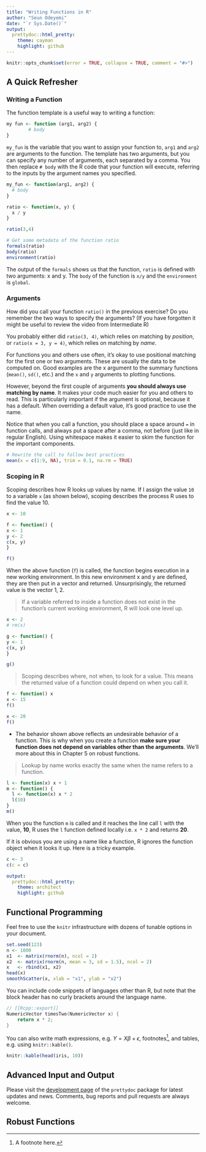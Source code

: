 ```yaml
---
title: "Writing Functions in R"
author: "Seun Odeyemi"
date: "`r Sys.Date()`"
output:
  prettydoc::html_pretty:
    theme: cayman
    highlight: github
---
```


```r
knitr::opts_chunk$set(error = TRUE, collapse = TRUE, comment = "#>")
```

## A Quick Refresher

### Writing a Function

The function template is a useful way to writing a function:

```r 
my fun <- function (arg1, arg2) {
        # body
}
```

`my_fun` is the variable that you want to assign your function to, `arg1` and `arg2` are arguments to the function. The template has two arguments, but you can specify any number of arguments, each separated by a comma. You then replace `# body` with the R code that your function will execute, referring to the inputs by the argument names you specified.

```r
my_fun <- function(arg1, arg2) {
  # body
}

ratio <- function(x, y) {
  x / y
}

ratio(3,4)

# Get some metadata of the function ratio
formals(ratio)
body(ratio)
environment(ratio)
```

The output of the `formals` shows us that the function, `ratio` is defined with two arguments: x and y. The `body` of the function is `x/y` and the `environment` is `global`.  

### Arguments

How did you call your function `ratio()` in the previous exercise? Do you remember the two ways to specify the arguments? (If you have forgotten it might be useful to review the video from Intermediate R)

You probably either did `ratio(3, 4)`, which relies on matching by *position*, or `ratio(x = 3, y = 4)`, which relies on matching by *name*.

For functions you and others use often, it's okay to use positional matching for the first one or two arguments. These are usually the data to be computed on. Good examples are the x argument to the summary functions (`mean()`, `sd()`, etc.) and the `x` and `y` arguments to plotting functions.

However, beyond the first couple of arguments __you should always use matching by name__. It makes your code much easier for you and others to read. This is particularly important if the argument is optional, because it has a default. When overriding a default value, it's good practice to use the name.

Notice that when you call a function, you should place a space around `=` in function calls, and always put a space after a comma, not before (just like in regular English). Using whitespace makes it easier to skim the function for the important components.

```r
# Rewrite the call to follow best practices
mean(x = c(1:9, NA), trim = 0.1, na.rm = TRUE)

```


### Scoping in R

Scoping describes how R looks up values by name. If I assign the value `10` to a variable `x` (as shown below), scoping describes the process R uses to find the value 10. 

```r
x <- 10

f <- function() {
x <- 1
y <- 2
c(x, y)
}

f()
```

When the above function (`f`) is called, the function begins execution in a new working environment. In this new environment x and y are defined, they are then put in a vector and returned. Unsurprisingly, the returned value is the vector 1, 2. 

> If a variable referred to inside a function does not exist in the function's current working environment, R will look one level up.

```r
x <- 2
# rm(x)

g <- function() {
y <- 1
c(x, y)
}

g()
```

> Scoping describes where, not when, to look for a value. This means the returned value of a function could depend on when you call it. 
 
```r
f <- function() x
x <- 15
f()

x <- 20
f()

```

* The behavior shown above reflects an undesirable behavior of a function. This is why when you create a function **make sure your function does not depend on variables other than the arguments**. We'll more about this in Chapter 5 on robust functions. 

> Lookup by name works exactly the same when the name refers to a function. 

```r
l <- function(x) x + 1
m <- function() {
  l <- function(x) x * 2
  l(10)
}
m()
```

When you the function `m` is called and it reaches the line call `l` with the value, **10**, R uses the `l` function defined locally i.e. `x * 2` and returns **20**. 

If it is obvious you are using a name like a function, R ignores the function object when it looks it up. Here is a tricky example.

```r
c <- 3
c(c = c)

```


```yaml
output:
  prettydoc::html_pretty:
    theme: architect
    highlight: github
```

## Functional Programming

Feel free to use the `knitr` infrastructure with dozens of tunable options in
your document.

```r
set.seed(123)
n <- 1000
x1  <- matrix(rnorm(n), ncol = 2)
x2  <- matrix(rnorm(n, mean = 3, sd = 1.5), ncol = 2)
x   <- rbind(x1, x2)
head(x)
smoothScatter(x, xlab = "x1", ylab = "x2")
```

You can include code snippets of languages other than R, but note that
the block header has no curly brackets around the language name.

```cpp
// [[Rcpp::export]]
NumericVector timesTwo(NumericVector x) {
    return x * 2;
}
```

You can also write math expressions, e.g. $Y = X\beta + \epsilon$,
footnotes^[A footnote here.], and tables, e.g. using `knitr::kable()`.

```r
knitr::kable(head(iris, 10))
```

## Advanced Input and Output

Please visit the [development page](http://github.com/yixuan/prettydoc/) of the 
`prettydoc` package for latest updates and news. Comments, bug reports and
pull requests are always welcome.

## Robust Functions
